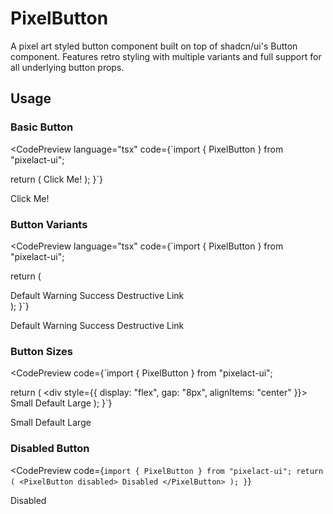 
# PixelButton

A pixel art styled button component built on top of shadcn/ui's Button component. Features retro styling with multiple variants and full support for all underlying button props.

## Usage

### Basic Button

<CodePreview 
  language="tsx"
  code={`import { PixelButton } from "pixelact-ui";

  return (
    <PixelButton>
      Click Me!
    </PixelButton>
  );
}`}
>
  <PixelButton>Click Me!</PixelButton>
</CodePreview>

### Button Variants

<CodePreview 
  language="tsx"
  code={`import { PixelButton } from "pixelact-ui";

  return (
    <div>
      <PixelButton variant="default">Default</PixelButton>
      <PixelButton variant="warning">Warning</PixelButton>
      <PixelButton variant="success">Success</PixelButton>
      <PixelButton variant="destructive">Destructive</PixelButton>
      <PixelButton variant="link">Link</PixelButton>
    </div>
  );
}`}
>
  <div style={{ display: "flex", gap: "8px", flexWrap: "wrap", alignItems: "center" }}>
    <PixelButton variant="default">Default</PixelButton>
    <PixelButton variant="warning">Warning</PixelButton>
    <PixelButton variant="success">Success</PixelButton>
    <PixelButton variant="destructive">Destructive</PixelButton>
    <PixelButton variant="link">Link</PixelButton>
  </div>
</CodePreview>

### Button Sizes

<CodePreview 
  code={`import { PixelButton } from "pixelact-ui";

  return (
    <div style={{ display: "flex", gap: "8px", alignItems: "center" }}>
      <PixelButton size="sm">Small</PixelButton>
      <PixelButton size="default">Default</PixelButton>
      <PixelButton size="lg">Large</PixelButton>
    </div>
  );
}`}
>
  <div style={{ display: "flex", gap: "8px", alignItems: "center" }}>
    <PixelButton size="sm">Small</PixelButton>
    <PixelButton size="default">Default</PixelButton>
    <PixelButton size="lg">Large</PixelButton>
  </div>
</CodePreview>

### Disabled Button

<CodePreview 
  code={`import { PixelButton } from "pixelact-ui";
    return (
      <PixelButton disabled>
        Disabled
      </PixelButton>
    );
  }`}
>
  <PixelButton disabled>Disabled</PixelButton> 
</CodePreview>